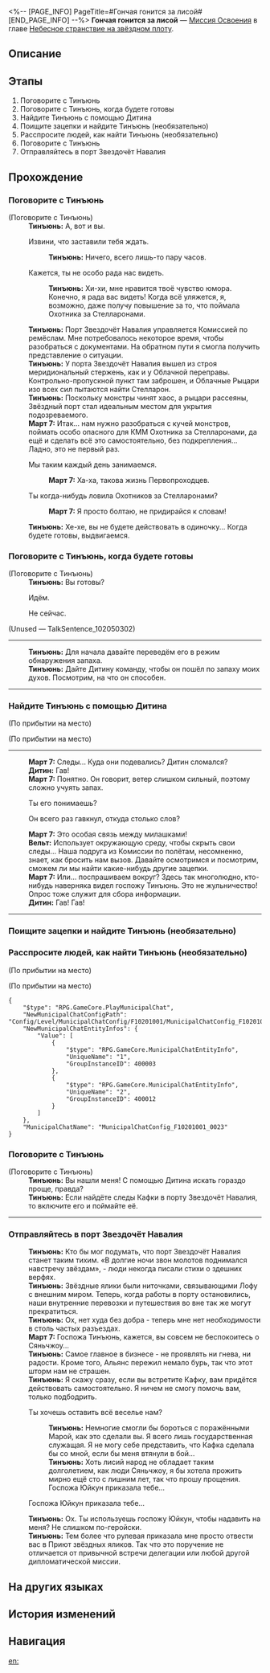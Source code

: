 <%-- [PAGE_INFO]
PageTitle=#Гончая гонится за лисой#
[END_PAGE_INFO] --%>
{{Дополнить|Диалоги.}}
{{Миссия Инфобокс
|id              = 1020501
|Название        = 
|Изображение     = Миссия Гончая гонится за лисой.png
|Тип             = Миссия Освоения
|Событие         = 
|Глава           = Небесное странствие на звёздном плоту
|Условия         = Завершена [[Миссия Освоения]] «[[Хитрые уловки]]»
|Персонажи       = Вельт; Дитин; Март 7; Первопроходец; Тинъюнь
|СтартЛокация    = [[Лофу Сяньчжоу]] — [[Центральная гавань Приюта звёздных яликов]]
|Мир             = Лофу Сяньчжоу
|Предыдущая      = Хитрые уловки
|Следующая       = Звёзд водоворот, прозрение грядёт
|Награды         = Опыт Освоения*400; Звёздный нефрит*80; Очищенный эфир*2; Кредиты*20 000
}}
'''Гончая гонится за лисой''' — [[Миссия Освоения]] в главе [[Небесное странствие на звёздном плоту]].

==Описание==
{{Описание|Всё готово для того, чтобы вы отправились в порт Звездочёт Навалия - основной центр судостроения на Лофу Сяньчжоу. Там вы поймёте, зачем Охотники за Стелларонами пригласили вас на борт Сяньчжоу.}}

==Этапы==
# Поговорите с Тинъюнь
# Поговорите с Тинъюнь, когда будете готовы
# Найдите Тинъюнь с помощью Дитина
# Поищите зацепки и найдите Тинъюнь (необязательно)
# Расспросите людей, как найти Тинъюнь (необязательно)
# Поговорите с Тинъюнь
# Отправляйтесь в порт Звездочёт Навалия

==Прохождение==
{{Дополнить}}

===Поговорите с Тинъюнь===
{{Описание миссии|тип=Миссия Освоения|локация=Центральная гавань Приюта звёздных яликов|Проанализировав перехваченное сообщение, Комиссия по полётам обнаружила зацепки о местонахождении Кафки.<br />Что касается вас, то вы все пускаетесь в погоню за этой неуловимой Охотницей за Стелларонами.}}
{{Диалог Начало}}

;(Поговорите с Тинъюнь)
:'''Тинъюнь:''' А, вот и вы.
:{{Диалог|Стрелка}} Извини, что заставили тебя ждать.
::'''Тинъюнь:''' Ничего, всего лишь-то пару часов.
:{{Диалог|Стрелка}} Кажется, ты не особо рада нас видеть.
::'''Тинъюнь:''' Хи-хи, мне нравится твоё чувство юмора. Конечно, я рада вас видеть! Когда всё уляжется, я, возможно, даже получу повышение за то, что поймала Охотника за Стелларонами.
:'''Тинъюнь:''' Порт Звездочёт Навалия управляется Комиссией по ремёслам. Мне потребовалось некоторое время, чтобы разобраться с документами. На обратном пути я смогла получить представление о ситуации.
:'''Тинъюнь:''' У порта Звездочёт Навалия вышел из строя меридиональный стержень, как и у Облачной переправы. Контрольно-пропускной пункт там заброшен, и Облачные Рыцари изо всех сил пытаются найти Стелларон.
:'''Тинъюнь:''' Поскольку монстры чинят хаос, а рыцари рассеяны, Звёздный порт стал идеальным местом для укрытия подозреваемого.
:'''Март 7:''' Итак... нам нужно разобраться с кучей монстров, поймать особо опасного для КММ Охотника за Стелларонами, да ещё и сделать всё это самостоятельно, без подкрепления... Ладно, это не первый раз.
:{{Диалог|Стрелка}} Мы таким каждый день занимаемся.
::'''Март 7:''' Ха-ха, такова жизнь Первопроходцев.
:{{Диалог|Стрелка}} Ты когда-нибудь ловила Охотников за Стелларонами?
::'''Март 7:''' Я просто болтаю, не придирайся к словам!
:'''Тинъюнь:''' Хе-хе, вы не будете действовать в одиночку... Когда будете готовы, выдвигаемся.
{{Диалог Конец}}

===Поговорите с Тинъюнь, когда будете готовы===
{{Диалог Начало}}

;(Поговорите с Тинъюнь)
:'''Тинъюнь:''' Вы готовы?
:{{Диалог|Стрелка}} Идём.
::{{tx}}
:{{Диалог|Выход}} Не сейчас.
;(Unused &mdash; TalkSentence_102050302)

----
:'''Тинъюнь:''' Для начала давайте переведём его в режим обнаружения запаха.
:'''Тинъюнь:''' Дайте Дитину команду, чтобы он пошёл по запаху моих духов. Посмотрим, на что он способен.
----
{{Диалог Конец}}

===Найдите Тинъюнь с помощью Дитина===
{{Описание миссии|тип=Миссия Освоения|локация=Центральная гавань Приюта звёздных яликов|Чтобы значительно упростить поиск, Тинъюнь предложила вам удобный инструмент, изобретённый Комиссией по ремёслам, - Дитина, механическую собаку, используемую для выслеживания. Чтобы овладеть этим инструментом, требуется немного практики.}}
{{Диалог Начало}}
;(По прибытии на место)

;(По прибытии на место)
----
:'''Март 7:''' Следы... Куда они подевались? Дитин сломался?
:'''Дитин:''' Гав!
:'''Март 7:''' Понятно. Он говорит, ветер слишком сильный, поэтому сложно учуять запах.
:{{Диалог|Стрелка}} Ты его понимаешь?
:{{Диалог|Стрелка}} Он всего раз гавкнул, откуда столько слов?
:'''Март 7:''' Это особая связь между милашками!
:'''Вельт:''' Использует окружающую среду, чтобы скрыть свои следы... Наша подруга из Комиссии по полётам, несомненно, знает, как бросить нам вызов. Давайте осмотримся и посмотрим, сможем ли мы найти какие-нибудь другие зацепки.
:'''Март 7:''' Или... поспрашиваем вокруг? Здесь так многолюдно, кто-нибудь наверняка видел госпожу Тинъюнь. Это не жульничество! Опрос тоже служит для сбора информации.
:'''Дитин:''' Гав! Гав!
----
{{Диалог Конец}}

===Поищите зацепки и найдите Тинъюнь (необязательно)===
{{Диалог Начало}}
{{Диалог Конец}}

===Расспросите людей, как найти Тинъюнь (необязательно)===
{{Диалог Начало}}
;(По прибытии на место)

;(По прибытии на место)
<pre>{
	"$type": "RPG.GameCore.PlayMunicipalChat",
	"NewMunicipalChatConfigPath": "Config/Level/MunicipalChatConfig/F10201001/MunicipalChatConfig_F10201001_0023.json",
	"NewMunicipalChatEntityInfos": {
		"Value": [
			{
				"$type": "RPG.GameCore.MunicipalChatEntityInfo",
				"UniqueName": "1",
				"GroupInstanceID": 400003
			},
			{
				"$type": "RPG.GameCore.MunicipalChatEntityInfo",
				"UniqueName": "2",
				"GroupInstanceID": 400012
			}
		]
	},
	"MunicipalChatName": "MunicipalChatConfig_F10201001_0023"
}</pre>
{{Диалог Конец}}

===Поговорите с Тинъюнь===
{{Описание миссии|тип=Миссия Освоения|локация=Центральная гавань Приюта звёздных яликов|Чтобы значительно упростить поиск, Тинъюнь предложила вам удобный инструмент, изобретённый Комиссией по ремёслам, - Дитина, механическую собаку, используемую для выслеживания.<br />Вы успешно находите Тинъюнь с помощью Дитина.}}
{{Диалог Начало}}

;(Поговорите с Тинъюнь)
:'''Тинъюнь:''' Вы нашли меня! С помощью Дитина искать гораздо проще, правда?
:'''Тинъюнь:''' Если найдёте следы Кафки в порту Звездочёт Навалия, то включите его и поймайте её.
----
{{Диалог Конец}}

===Отправляйтесь в порт Звездочёт Навалия===
{{Описание миссии|тип=Миссия Освоения|локация=Центральная гавань Приюта звёздных яликов|Всё готово для того, чтобы вы отправились в порт Звездочёт Навалия - основной центр судостроения на Лофу Сяньчжоу. Там вы поймёте, зачем Охотники за Стелларонами пригласили вас на борт Сяньчжоу.}}
{{Диалог Начало}}

:'''Тинъюнь:''' Кто бы мог подумать, что порт Звездочёт Навалия станет таким тихим. «В долгие ночи звон молотов поднимался навстречу звёздам», - люди некогда писали стихи о здешних верфях.
:'''Тинъюнь:''' Звёздные ялики были ниточками, связывающими Лофу с внешним миром. Теперь, когда работы в порту остановились, наши внутренние перевозки и путешествия во вне так же могут прекратиться.
:'''Тинъюнь:''' Ох, нет худа без добра - теперь мне нет необходимости в столь частых разъездах.
:'''Март 7:''' Госпожа Тинъюнь, кажется, вы совсем не беспокоитесь о Сяньчжоу...
:'''Тинъюнь:''' Самое главное в бизнесе - не проявлять ни гнева, ни радости. Кроме того, Альянс пережил немало бурь, так что этот шторм нам не страшен.
:'''Тинъюнь:''' Я скажу сразу, если вы встретите Кафку, вам придётся действовать самостоятельно. Я ничем не смогу помочь вам, только подбодрить.
:{{Диалог|Стрелка}} Ты хочешь оставить всё веселье нам?
::'''Тинъюнь:''' Немногие смогли бы бороться с поражёнными Марой, как это сделали вы. Я всего лишь государственная служащая. Я не могу себе представить, что Кафка сделала бы со мной, если бы меня втянули в бой...
::'''Тинъюнь:''' Хоть лисий народ не обладает таким долголетием, как люди Сяньчжоу, я бы хотела прожить мирно ещё сто с лишним лет, так что прошу прощения.
::Госпожа Юйкун приказала тебе...
:{{Диалог|Стрелка}} Госпожа Юйкун приказала тебе...
:'''Тинъюнь:''' Ох. Ты используешь госпожу Юйкун, чтобы надавить на меня? Не слишком по-геройски.
:'''Тинъюнь:''' Тем более что рулевая приказала мне просто отвести вас в Приют звёздных яликов. Так что это поручение не отличается от привычной встречи делегации или любой другой дипломатической миссии.
:{{tx}}
{{Диалог Конец}}

==На других языках==
{{На других языках
|en   = The Hound Chases the Fox
|zhs  = 犬迹追从，谛听狐踪
|zht  = 犬跡追從，諦聽狐蹤
|ja   = 犬の跡を追い、狐の跡に耳を傾ける
|ko   = 여우를 추격하는 경청
|es   = El sabueso persigue al zorro
|fr   = Le chien poursuit le renard
|ru   = Гончая гонится за лисой
|th   = ตามรอยเจ้าหมา แกะรอยเจ้าจิ้งจอก
|vi   = Chó Săn Đuổi Theo Cáo
|de   = Der Hund jagt den Fuchs
|id   = Anjing yang Mengejar Rubah
|pt   = O Cão Caça a Raposa
}}

==История изменений==
{{История изменений|3.5}}

==Навигация==
{{Миссия Освоения Навбокс|Глава }}

[[en:]]
